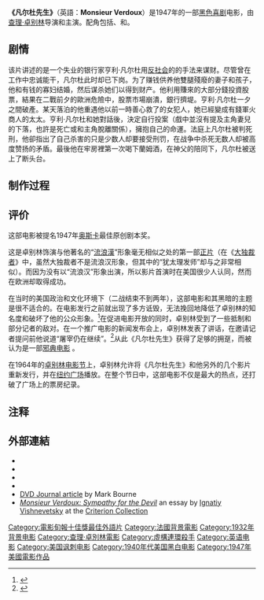 {{Infobox film
| name = 凡尔杜先生
| image = Monsieur verdoux57.jpg
| image_size =
| caption = 1972年再次发行时的海报
| director = [[查理·卓别林|查理·卓别林]]
| producer = 查理·卓别林
| writer = [[奥森·威尔斯|奥森·威尔斯]] (idea)<br />查理·卓别林
| starring = 查理·卓别林<br>{{link-en|玛莎·雷伊|Martha Raye}}<br>{{link-en|威廉·弗劳利和|William Frawley}}<br>{{link-en|玛丽莲·纳什|Marilyn Nash}}<ref name=variety>{{cite news|first=|last=|title=Actress Marilyn Nash dies, Starred with Chaplin in 'Monsieur Verdoux' |url=http://www.variety.com/article/VR1118044450?categoryid=13&cs=1&cmpid=RSS%7CNews%7CLatestNews |work=[[綜藝|綜藝]] |publisher=|date=2011-10-14 |accessdate=2011-10-16}}</ref>
| music = 查理·卓别林
| cinematography = {{link-en|Roland Totheroh|Roland Totheroh}}<br>Curt Courant (uncredited)
| editing = Willard Nico
| distributor =[[United_Artists|United Artists]] (1947 发行)<br>[[哥倫比亞電影公司|哥倫比亞電影公司]] (1972 再次发行)<br>{{link-en|Janus Films|Janus Films}}
| released = {{Film date|1947|4|11}}
| runtime = 124 分
| country = {{USA}}
| language = 英语
| gross = $323,000 (美國)<br>$1,500,000 (全球)<ref name="tino">Tino Balio, ''United Artists: The Company The Changed the Film Industry'', Uni of Wisconsin Press, 1987 p 54</ref>
  }}

'''《凡尔杜先生》'''（英語：'''Monsieur Verdoux'''）是1947年的一部[[黑色喜剧|黑色喜剧]]电影，由[[查理·卓别林|查理·卓别林]]导演和主演。配角包括{{link-en|玛莎·雷伊|Martha Raye}}、{{link-en|威廉弗·劳利和|William Frawley}}和{{link-en|玛丽莲·纳什|Marilyn Nash}}。

== 剧情 ==

该片讲述的是一个失业的银行家亨利·凡尔杜用[[反社会|反社会]]的的手法来谋财。尽管曾在工作中忠诚能干，凡尔杜此时却已下岗。为了赚钱供养他雙腿殘廢的妻子和孩子，他和有钱的寡妇结婚，然后谋杀她们以得到财产。他利用賺來的大部分錢投資股票，結果在二戰前夕的歐洲危險中，股票市場崩潰，銀行擠堤。亨利·凡尔杜一夕之間破產。某天落泊的他重遇他以前一時善心救了的女犯人，她已經變成有錢軍火商人的太太。亨利·凡尔杜和她對話後，決定自行投案（戲中並沒有提及主角妻兒的下落，也許是死亡或和主角脫離關係），擁抱自己的命運。法庭上凡尔杜被判死刑，他卻指出了自己杀害的只是少数人却要接受刑罚，在战争中杀死无数人却被高度赞扬的矛盾。最後他在牢房裡第一次喝下蘭姆酒，在神父的陪同下，凡尔杜被送上了断头台。

== 制作过程 ==

== 评价 ==

这部电影被提名1947年[[奥斯卡|奥斯卡]]最佳原创剧本奖。

这是卓别林饰演与他著名的“[[露宿者|流浪漢]]”形象毫无相似之处的第一部[[正片|正片]]（在《[[大独裁者|大独裁者]]》中，虽然大独裁者不是流浪汉形象，但其中的“犹太理发师”却与之非常相似）。而因为没有以“流浪汉”形象出演，所以影片首演时在美国很少人认同，然而在欧洲却取得成功。

在当时的美国政治和文化环境下（二战结束不到两年），这部电影和其黑暗的主题是很不适合的。在电影发行之前就出现了多方诋毁，无法挽回地降低了卓别林的知名度和破坏了他的公众形象。<ref name="Peary">{{cite book | title = Cult Movies 3 | first = Danny | last = Peary | year = 1988 | publisher = Simon & Schuster Inc. | location = New York | pages = 136–140 | isbn = 0-671-64810-1}}</ref>在促进电影开放的同时，卓别林受到了一些抵制和部分记者的敌对。在一个推广电影的新闻发布会上，卓别林发表了讲话，在邀请记者提问前他说道“屠宰仍在继续”。<ref>{{cite news|last=Flores Alvarez|first=Olivia|title=Monsieur Verdoux: Charlie Chaplin's post-WWII film is a comedy of murders|url=http://www.houstonpress.com/2008-10-09/calendar/monsieur-verdoux/|accessdate=8 December 2012|newspaper={{link-en|Houston Press|Houston Press}}|date=9 October 2008|archive-date=2013-10-22|archive-url=https://web.archive.org/web/20131022015418/http://www.houstonpress.com/2008-10-09/calendar/monsieur-verdoux/|dead-url=no}}</ref>从此《凡尔杜先生》获得了足够的拥趸，而被认为是一部[[邪典电影|邪典电影]] 。

在1964年的[[卓别林电影节|卓别林电影节]]上，卓别林允许将《凡尔杜先生》和他另外的几个影片重新发行，并在[[纽约广场|纽约广场]]播放。在整个节日中，这部电影不仅是最大的热点，还打破了广场上的票房纪录。

== 注释 ==
{{reflist}}

== 外部連結 ==
{{wikiquote}}
{{commons category}}
* {{TCMDb title|83877}}
* {{IMDb title|0039631}}
* {{Amg movie|33146}}
* {{Rotten Tomatoes|monsieur_verdoux}}
* [http://www.dvdjournal.com/reviews/m/monsieurverdoux.shtml DVD Journal article] {{Wayback|url=http://www.dvdjournal.com/reviews/m/monsieurverdoux.shtml |date=20200729160543 }} by Mark Bourne
*[https://www.criterion.com/current/posts/2708-monsieur-verdoux-sympathy-for-the-devil ''Monsieur Verdoux: Sympathy for the Devil''] {{Wayback|url=https://www.criterion.com/current/posts/2708-monsieur-verdoux-sympathy-for-the-devil |date=20200919063205 }} an essay by [[Ignatiy_Vishnevetsky|Ignatiy Vishnevetsky]] at the [[Criterion_Collection|Criterion Collection]]
{{查理·卓别林}}
{{奧森·威爾斯}}
{{蓝丝带奖最佳外语片}}
{{電影旬報十佳獎最佳國外影片}}
[[Category:電影旬報十佳獎最佳外語片|Category:電影旬報十佳獎最佳外語片]]
[[Category:法國背景電影|Category:法國背景電影]]
[[Category:1932年背景电影|Category:1932年背景电影]]
[[Category:查理·卓別林電影|Category:查理·卓別林電影]]
[[Category:虛構連環殺手|Category:虛構連環殺手]]
[[Category:英语电影|Category:英语电影]]
[[Category:美国讽刺电影|Category:美国讽刺电影]]
[[Category:1940年代美国黑白电影|Category:1940年代美国黑白电影]]
[[Category:1947年美國電影作品|Category:1947年美國電影作品]]